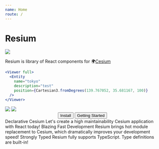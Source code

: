 ```yaml
---
name: Home
route: /
---
```


 
# Resium

<img src={logo} />

Resium is library of React components for 🌍[Cesium](https://cesiumjs.org/)

```jsx
<Viewer full>
  <Entity
    name="tokyo"
    description="test"
    position={Cartesian3.fromDegrees(139.767052, 35.681167, 100)}
  />
</Viewer>
```

<img src={screenshot} />

<img src={usage} />

<Center>
  <Button to="/installation">Install</Button>
  <Button to="/getting_started">Getting Started</Button>
</Center>

<FeatureWrapper>
  <Feature>
    <TitleWithImg contents="🌏">Declarative Cesium</TitleWithImg>
    <FeatureDesc>
      Let's create a high maintainability Cesium application with React today!
    </FeatureDesc>
  </Feature>
  <Feature>
    <TitleWithImg contents="👨🏻‍💻">Blazing Fast Development</TitleWithImg>
    <FeatureDesc>
      Resium brings hot module replacement to Cesium, which dramatically improves your development
      speed!
    </FeatureDesc>
  </Feature>
  <Feature>
    <TitleWithImg contents="💪">Strongly Typed</TitleWithImg>
    <FeatureDesc>Resium fully supports TypeScript. Type definitions are built-in!</FeatureDesc>
  </Feature>
</FeatureWrapper>
